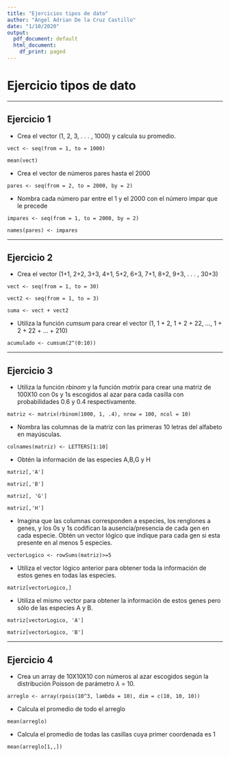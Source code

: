 ---
title: "Ejercicios tipos de dato"
author: "Angel Adrian De la Cruz Castillo"
date: "1/10/2020"
output:
  pdf_document: default
  html_document:
    df_print: paged
---
# Ejercicio tipos de dato
***
## Ejercicio 1
- Crea el vector (1, 2, 3, . . . , 1000) y calcula su promedio.

`vect <- seq(from = 1, to = 1000)`

`mean(vect)`

- Crea el vector de números pares hasta el 2000

`pares <- seq(from = 2, to = 2000, by = 2)
`

- Nombra cada número par entre el 1 y el 2000 con el número impar que le precede

`impares <- seq(from = 1, to = 2000, by = 2)`

`
names(pares) <- impares
`

***
## Ejercicio 2
- Crea el vector (1+1, 2+2, 3+3, 4+1, 5+2, 6+3, 7+1, 8+2, 9+3, . . . , 30+3)

`vect <- seq(from = 1, to = 30)`

`
vect2 <- seq(from = 1, to = 3)`

`
suma <- vect + vect2
`

- Utiliza la función *cumsum* para crear el vector (1, 1 + 2, 1 + 2 + 22, ..., 1 + 2 + 22 + ... + 210)

`acumulado <- cumsum(2^(0:10))
`

***
## Ejercicio 3
- Utiliza la función *rbinom* y la función *matrix* para crear una matriz de 100X10 con 0s y 1s escogidos al
azar para cada casilla con probabilidades 0.6 y 0.4 respectivamente.

`matriz <- matrix(rbinom(1000, 1, .4), nrow = 100, ncol = 10)
`

- Nombra las columnas de la matriz con las primeras 10 letras del alfabeto en mayúsculas.

`colnames(matriz) <- LETTERS[1:10]
`

- Obtén la información de las especies A,B,G y H

`matriz[,'A']
`

`
matriz[,'B']
`

`matriz[, 'G']`

`matriz[,'H']
`

- Imagina que las columnas corresponden a especies, los renglones a genes, y los 0s y 1s codifican la
ausencia/presencia de cada gen en cada especie. Obtén un vector lógico que indique para cada gen si
esta presente en al menos 5 especies.

`vectorLogico <- rowSums(matriz)>=5
`

- Utiliza el vector lógico anterior para obtener toda la información de estos genes en todas las
especies.

`matriz[vectorLogico,]
`

- Utiliza el mismo vector para obtener la información de estos genes pero sólo de las especies A y B.

`matriz[vectorLogico, 'A']`

`matriz[vectorLogico, 'B']
`

***
## Ejercicio 4
- Crea un array de 10X10X10 con números al azar escogidos según la distribución Poisson de parámetro
$\lambda$ = 10.

`arreglo <- array(rpois(10^3, lambda = 10), dim = c(10, 10, 10))
`

- Calcula el promedio de todo el arreglo

`mean(arreglo)
`

- Calcula el promedio de todas las casillas cuya primer coordenada es 1

`mean(arreglo[1,,])
`